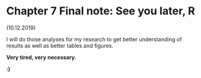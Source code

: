 # Chapter 7 Final note: See you later, R

(10.12.2019)

I will do those analyses for my research to get better understanding of results as well as better tables and figures.

**Very tired, very necessary.**

**:)**
